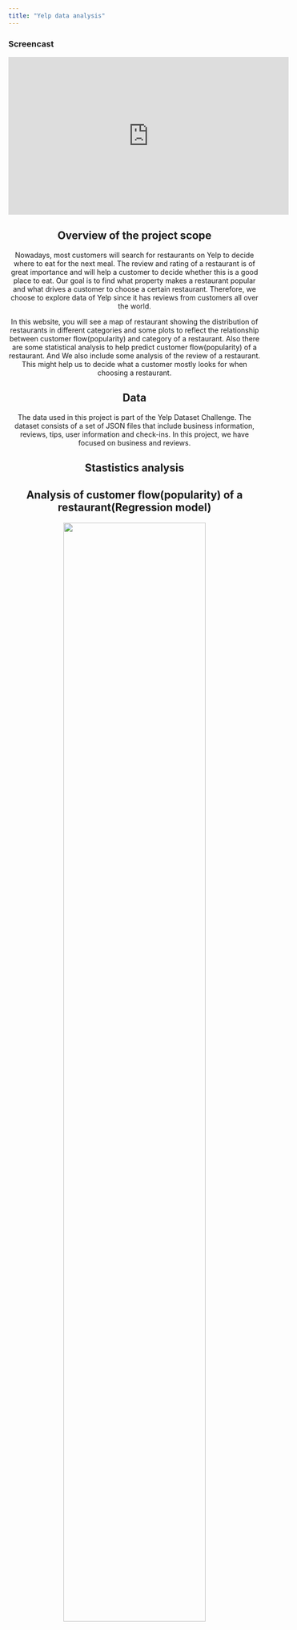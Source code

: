 ```yaml
---
title: "Yelp data analysis"
---
```



### Screencast
<center><iframe width="560" height="315" src="http://www.youtube.com/embed/9bZkp7q19f0?rel=0" frameborder="0" allowfullscreen></iframe>

## Overview of the project scope
Nowadays, most customers will search for restaurants on Yelp to decide where to eat for the next meal. The review and rating of a restaurant is of great importance and will help a customer to decide whether this is a good place to eat. Our goal is to find what property makes a restaurant popular and what drives a customer to choose a certain restaurant. Therefore, we choose to explore data of Yelp since it has reviews from customers all over the world.  

In this website, you will see a map of restaurant showing the distribution of restaurants in different categories and some plots to reflect the relationship between customer flow(popularity) and category of a restaurant. Also there are some statistical analysis to help predict customer flow(popularity) of a restaurant. And  We also include some analysis of the review of a restaurant. This might help us to decide what a customer mostly looks for when choosing a restaurant.

## Data
The data used in this project is part of the Yelp Dataset Challenge. The dataset consists of a set of JSON files that include business information, reviews, tips, user information and check-ins. In this project, we have focused on business and reviews.  

## Stastistics analysis
## Analysis of customer flow(popularity) of a restaurant(Regression model)
<center><img src="images/unnamed-chunk-8-1.jpg" style="width:75%">


## Conclusion
After constructing the regression model, we find there is association between number of review and stars, category, location, price range and business hours of a restaurant. We can see from the plots above that the model fits well.


#Shiny
The interactivity between these factors can be reflected by [shiny]()


# Visualizations

##Bubble plot

### the distribution of ratings across different categories
<center><img src="images/bubble plot-1.jpg" style="width:75%">

### the distribution of ratings across different cities
<center><img src="images/bubble plot2-1.jpg" style="width:75%">


## Conclusion
We can see that most restaurants have main rating level are around 4.0 and 3.5. It seems that the mean rating levels among these categories and cities would be similar.



## Positivity Bar chart
<center><img src="images/positive bar.jpg" style="width:75%">

## Positivity Density
<center><img src="images/Positivity Density-1.jpg" style="width:75%">


## Conclusion
This histogram of positivity scores shows that 1-star reviews have lower positivity compared to 4 or 5-star reviews. 



## Negativity Bar Chart
<center><img src="images/negative bar.jpg" style="width:75%">

## Negativity Density
<center><img src="images/Negativity Density-1.jpg" style="width:75%">


## Conclusion
The histogram of negative reviews looks much different than the positive one. The chart is heavily skewed right. We can see that 5-star reviews aren’t completely positive all the time, though they have lower negativity than the 1 star reviews.


## Word cloud
### 5-star reviews
<center><img src="images/wordcloud_output_of_positive_reviews.jpg" style="width:75%">

### 1-star reviews
<center><img src="images/wordcloud_output_of_negative_reviews.jpg" style="width:75%">


## Conclusion
The 5-star reviews contain many instances like “love”, “amazing”, “delicious”, “friendly”. On the contrast, the 1-star reviews use very little positive language, and instead using words like “minutes”, “horrible”, ”worst”, “frozen”, presumably after long and unfortunate waits at the establishment, and the food were not good either. 



## Customized ring plot 
<center><img src="images/donut charts-1.jpg" style="width:75%">


## Conclusion
From all the analysis above, we can conclude that Yelp reviews’ star ratings are significantly associated. Yelp reviews with 5-star are generally positive while Yelp reviews with 1-star are generally negative. 



# Results
Through linear regression we find that the passenger flows shown by number of review are affected by stars, cities, categories, prices and their working hours. For business owners, we may suggest that they don’t need to pay attention to the opening hours, although there’re some relationships between business hours and passenger flows. Instead, they should improve their customers exprience to receive feedbacks with higher stars.



## Usefulness of the results
Words that are frequently mentioned in reviews on Yelp might reflect what people most care when going to a restaurant. This is of great imporance as it helps restaurants to put more efforts on certain aspects and improve their business. 

<img src="images/Yelp_trademark_RGB_outline.png" style="width:25%" > 

<center> Copyright © 2017 final project 